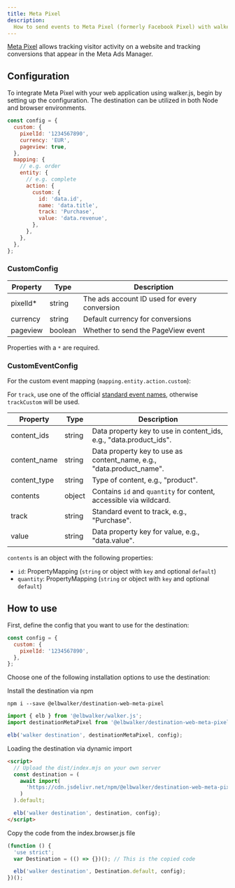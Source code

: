```yaml
---
title: Meta Pixel
description:
  How to send events to Meta Pixel (formerly Facebook Pixel) with walker.js
---
```



<PackageLink
  browser="@elbwalker/destination-web-meta-pixel"
  es5="@elbwalker/destination-web-meta-pixel"
  github="packages/destinations/web/meta-pixel"
  npm="@elbwalker/destination-web-meta-pixel"
/>

[Meta Pixel](https://developers.facebook.com/docs/meta-pixel/) allows tracking
visitor activity on a website and tracking conversions that appear in the Meta
Ads Manager.

## Configuration

To integrate Meta Pixel with your web application using walker.js, begin by
setting up the configuration. The destination can be utilized in both Node and
browser environments.

```js
const config = {
  custom: {
    pixelId: '1234567890',
    currency: 'EUR',
    pageview: true,
  },
  mapping: {
    // e.g. order
    entity: {
      // e.g. complete
      action: {
        custom: {
          id: 'data.id',
          name: 'data.title',
          track: 'Purchase',
          value: 'data.revenue',
        },
      },
    },
  },
};
```

### CustomConfig

| Property  | Type    | Description                                  |
| --------- | ------- | -------------------------------------------- |
| pixelId\* | string  | The ads account ID used for every conversion |
| currency  | string  | Default currency for conversions             |
| pageview  | boolean | Whether to send the PageView event           |

Properties with a `*` are required.

### CustomEventConfig

For the custom event mapping (`mapping.entity.action.custom`):

For `track`, use one of the official
[standard event names](https://developers.facebook.com/docs/facebook-pixel/reference#standard-events),
otherwise `trackCustom` will be used.

| Property     | Type   | Description                                                          |
| ------------ | ------ | -------------------------------------------------------------------- |
| content_ids  | string | Data property key to use in content_ids, e.g., "data.product_ids".   |
| content_name | string | Data property key to use as content_name, e.g., "data.product_name". |
| content_type | string | Type of content, e.g., "product".                                    |
| contents     | object | Contains `id` and `quantity` for content, accessible via wildcard.   |
| track        | string | Standard event to track, e.g., "Purchase".                           |
| value        | string | Data property key for value, e.g., "data.value".                     |

`contents` is an object with the following properties:

- `id`: PropertyMapping (`string` or object with `key` and optional `default`)
- `quantity`: PropertyMapping (`string` or object with `key` and optional
  `default`)

## How to use

First, define the config that you want to use for the destination:

```js
const config = {
  custom: {
    pixelId: '1234567890',
  },
};
```

Choose one of the
following&nbsp;<Link to="/docs/destinations/web/#installation">installation
options</Link> to use the destination:

<Tabs>
  <TabItem value="ts" label="TypeScript" default>
Install the destination via npm

```shell
npm i --save @elbwalker/destination-web-meta-pixel
```

```js
import { elb } from '@elbwalker/walker.js';
import destinationMetaPixel from '@elbwalker/destination-web-meta-pixel';

elb('walker destination', destinationMetaPixel, config);
```

  </TabItem>
  <TabItem value="script" label="Script">

Loading the destination via dynamic import

```html
<script>
  // Upload the dist/index.mjs on your own server
  const destination = (
    await import(
      'https://cdn.jsdelivr.net/npm/@elbwalker/destination-web-meta-pixel/dist/index.mjs'
    )
  ).default;

  elb('walker destination', destination, config);
</script>
```

  </TabItem>
  <TabItem value="code" label="Code">
Copy the code from the&nbsp;<Link to="https://cdn.jsdelivr.net/npm/@elbwalker/destination-web-meta-pixel@latest/dist/index.browser.js">index.browser.js</Link> file

```js
(function () {
  'use strict';
  var Destination = (() => {})(); // This is the copied code

  elb('walker destination', Destination.default, config);
})();
```

  </TabItem>
</Tabs>
